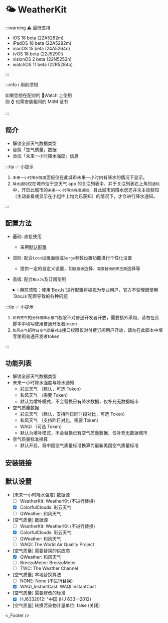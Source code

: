 
# 🌤 WeatherKit

:::warning ⚠️ 最低支持

- iOS 18 beta (22A5282m)
- iPadOS 18 beta (22A5282m)
- macOS 15 beta (24A5264n)
- tvOS 18 beta (22J5290l)
- visionOS 2 beta (22N5252n)
- watchOS 11 beta (22R5284o)

:::

:::info ℹ️ 用前须知

如果您想在配对的 Watch 上使用  
则 ⌚️ 也需安装相同的 MitM 证书

:::

## 简介
* 解锁全部天气数据类型
* 替换「空气质量」数据
* 添加「未来一小时降水强度」信息


:::tip ✅ 小提示

1. `未来一小时降水强度`面板仅在此城市未来一小时内有降水的情况下显示。  
2. `降水通知`仅在城市位于您天气 app 的关注列表中，并于关注列表右上角的`通知`中，开启此城市的`未来一小时降水强度通知`，且此城市的降水您还并未主动获知（主动查看或显示在小组件上均为已获知）的情况下，才会进行降水通知。

:::

## 配置方法
* 基础: 直接使用
  * 采用[默认配置](#默认设置)
* 进阶: 配合`Loon`设置面板或`Surge`参数设置功能进行个性化设置
  * 提供一定的自定义设置，如`数据源`选择、`需要替换的供应商`选择等
* 高级: 配合`BoxJs`及订阅使用
  <details>
  <summary>ℹ️ 用前须知：使用`BoxJs`进行配置将被视为专业用户，官方不受理因使用`BoxJs`配置导致的各种问题</summary>

  1. 安装`BoxJs`插件并更新引用资源或脚本:
     * 安装方法及下载链接详见: [🧰 BoxJs](./box-js)
  2. 在`BoxJs`的配置面板中进行个性化设置:
     1. 浏览器访问[BoxJs.com](http://boxjs.com)
     2. 在[`应用`](http://boxjs.com/#/app)页面点开` iRingo`折叠
     3. 在[`🌤 WeatherKit`](http://boxjs.com/#/app/iRingo.WeatherKit)根据需要填写您的设置信息
  </details>

:::tip ✅ 小提示

1. `彩云天气`的`分钟级降水接口`权限不对普通开发者开放，需要额外采购，请勿在此脚本中填写使用普通开发者token  
2. `和风天气`的`昨日空气质量对比`接口权限仅对付费订阅用户开放，请勿在此脚本中填写使用普通开发者token  

:::

## 功能列表
  * 解锁全部天气数据类型
  * 未来一小时降水强度与降水通知
    * 彩云天气 （默认，可选 Token）
    * 和风天气 （需要 Token）
    * 默认为增补模式，不会替换已有降水数据，仅补充无数据城市
  * 空气质量数据
    * 彩云天气 （默认，支持昨日同时段对比，可选 Token）
    * 和风天气 （支持昨日对比，需要 Token）
    * WAQI （可选 Token）
    * 默认为增补模式，不会替换已有空气质量数据，仅补充无数据城市
  * 空气质量标准换算
    * 默认开启，将中国空气质量标准换算为最新美国空气质量标准

## 安装链接

<ModuleInstall urlPrefix="https://github.com/NSRingo/WeatherKit/releases/latest/download/">
  <ModuleInstall.Tab type="loon">
    <ModuleInstall.Item
      url="WeatherKit.plugin"
      badge={[
        {
          type: "tip",
          text: "MitM",
          outline: true,
        },
        {
          type: "info",
          text: "脚本",
          outline: true,
        },
      ]}
    />
  </ModuleInstall.Tab>
  <ModuleInstall.Tab type="surge">
    <ModuleInstall.Item 
      url="WeatherKit.sgmodule"
      badge={[
        {
          type: "danger",
          text: "MitM",
          outline: true,
        },
        {
          type: "warning",
          text: "脚本",
          outline: true,
        },
      ]}
    />
  </ModuleInstall.Tab>
  <ModuleInstall.Tab type="stash">
    <ModuleInstall.Item
      url="WeatherKit.stoverride"
      badge={[
        {
          type: "info",
          text: "覆写",
          outline: true,
        },
        {
          type: "info",
          text: "MitM",
          outline: true,
        },
        {
          type: "info",
          text: "脚本",
          outline: true,
        },
      ]}
    />
  </ModuleInstall.Tab>
  <ModuleInstall.Tab type="egern">
    <ModuleInstall.Item
      url="WeatherKit.yaml"
    />
  </ModuleInstall.Tab>
  <ModuleInstall.Tab type="qx">
    <ModuleInstall.Item
      url="WeatherKit.snippet"
      badge={[
        {
          type: "danger",
          text: "重写",
          outline: true,
        },
        {
          type: "tip",
          text: "MitM",
          outline: true,
        },
      ]}
    />
  </ModuleInstall.Tab>
</ModuleInstall>

## 默认设置
* [未来一小时降水强度] 数据源
  * [ ] WeatherKit: WeatherKit (不进行替换)
  * [x] ColorfulClouds: 彩云天气
  * [ ] QWeather: 和风天气
* [空气质量] 数据源
  * [ ] WeatherKit: WeatherKit (不进行替换)
  * [x] ColorfulClouds: 彩云天气
  * [ ] QWeather: 和风天气
  * [ ] WAQI: The World Air Quality Project
* [空气质量] 需要替换的供应商
  * [x] QWeather: 和风天气
  * [ ] BreezoMeter: BreezoMeter
  * [ ] TWC: The Weather Channel
* [空气质量] 本地替换算法
  * [ ] NONE: None (不进行替换)
  * [x] WAQI_InstantCast: WAQI InstantCast
* [空气质量] 需要修改的标准
  * [x] HJ6332012: "中国 (HJ 633—2012)
* [空气质量] 转换污染物计量单位: false (关闭)

<_Footer />
